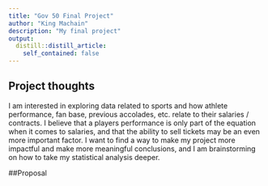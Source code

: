 ```yaml
---
title: "Gov 50 Final Project"
author: "King Machain"
description: "My final project"
output:
  distill::distill_article:
    self_contained: false
---
```


## Project thoughts

I am interested in exploring data related to sports and how athlete performance, fan base, previous accolades, etc. relate to their salaries / contracts. I believe that a players performance is only part of the equation when it comes to salaries, and that the ability to sell tickets may be an even more important factor. I want to find a way to make my project more impactful and make more meaningful conclusions, and I am brainstorming on how to take my statistical analysis deeper.

##Proposal

